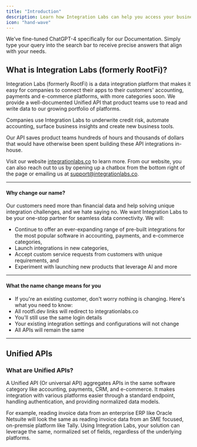 ```yaml
---
title: "Introduction"
description: Learn how Integration Labs can help you access your business customers' financial data.
icon: "hand-wave"
---
```


<Info>We’ve fine-tuned ChatGPT-4 specifically for our Documentation. Simply type your query into the search bar to receive precise answers that align with your needs.</Info>

## What is Integration Labs (formerly RootFi)?

Integration Labs (formerly RootFi) is a data integration platform that makes it easy for companies to connect their apps to their customers' accounting, payments and e-commerce platforms, with more categories soon. We provide a well-documented Unified API that product teams use to read and write data to our growing portfolio of platforms.

Companies use Integration Labs to underwrite credit risk, automate accounting, surface business insights and create new business tools.

Our API saves product teams hundreds of hours and thousands of dollars that would have otherwise been spent building these API integrations in-house.

Visit our website [integrationlabs.co](https://bit.ly/3ulLF5r) to learn more. From our website, you can also reach out to us by opening up a chatbox from the bottom right of the page or emailing us at support@integrationlabs.co.

---

#### Why change our name?

Our customers need more than financial data and help solving unique integration challenges, and we hate saying no.
We want Integration Labs to be your one-stop partner for seamless data connectivity. We will:

- Continue to offer an ever-expanding range of pre-built integrations for the most popular software in accounting, payments, and e-commerce categories,
- Launch integrations in new categories,
- Accept custom service requests from customers with unique requirements, and
- Experiment with launching new products that leverage AI and more

---

#### What the name change means for you

- If you're an existing customer, don't worry nothing is changing. Here's what you need to know:
- All rootfi.dev links will redirect to integrationlabs.co
- You'll still use the same login details
- Your existing integration settings and configurations will not change
- All APIs will remain the same

---

## Unified APIs

### What are Unified APIs?

A Unified API (Or universal API) aggregates APIs in the same software category like accounting, payments, CRM, and e-commerce. It makes integration with various platforms easier through a standard endpoint, handling authentication, and providing normalized data models.

For example, reading invoice data from an enterprise ERP like Oracle Netsuite will look the same as reading invoice data from an SME focused, on-premsie platform like Tally. Using Integration Labs, your solution can leverage the same, normalized set of fields, regardless of the underlying platforms.
